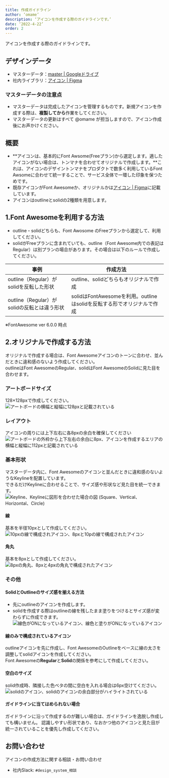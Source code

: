 ```yaml
---
title: 作成ガイドライン
author: ‘omame’
description: ‘アイコンを作成する際のガイドラインです。’
date: ‘2022-4-22’
order: 2
---
```

アイコンを作成する際のガイドラインです。

## デザインデータ
- マスターデータ：[master | Googleドライブ](https://drive.google.com/drive/u/1/folders/1GITBH1tHEYVaEFoXdxxnIz-FC5iS8VSW)
- 社内ライブラリ：[アイコン | Figma](https://www.figma.com/file/wTjPGUsrbI0OqSLIEtwvvG/%E3%82%A2%E3%82%A4%E3%82%B3%E3%83%B3%EF%BC%88Communication%EF%BC%89?node-id=610%3A347)

### マスターデータの注意点
- マスターデータは完成したアイコンを管理するものです。新規アイコンを作成する際は、**複製してから**作業をしてください。
- マスターデータの更新はすべて @omame が担当しますので、アイコン作成後にお声かけください。

## 概要
- **アイコンは、基本的にFont Awsome(Freeプラン)から選定します。適したアイコンがない場合は、トンマナを合わせてオリジナルで作成します。**これは、アイコンのデザイントンマナをプロダクトで数多く利用しているFont Awsomeに合わせて統一することで、サービス全体で一環した印象を保つためです。
- 既存アイコンがFont Awesomeか、オリジナルかは[アイコン | Figma](https://www.figma.com/file/wTjPGUsrbI0OqSLIEtwvvG/%E3%82%A2%E3%82%A4%E3%82%B3%E3%83%B3%EF%BC%88Communication%EF%BC%89?node-id=610%3A347)に記載しています。
- アイコンはoutlineとsolidの2種類を用意します。

## 1.Font Awesomeを利用する方法
- outline・solidどちらも、Font Awosome のFreeプランから選定して、利用してください。
- solidがFreeプランに含まれていても、outline（Font Awesome内での表記はRegular）は別プランの場合があります。その場合は以下のルールで作成してください。

| 事例 | 作成方法 |
| --- | --- |
|outline（Regular）がsolidを反転した形状 | outline、solidどちらもオリジナルで作成 |
|outline（Regular）がsolidの反転とは違う形状 | solidはFontAwesomeを利用。outlineはsolidを反転する形でオリジナルで作成 |

※FontAwesome ver 6.0.0 時点

## 2.オリジナルで作成する方法
オリジナルで作成する場合は、Font Awesomeアイコンのトーンに合わせ、並んだときに違和感のないよう作成してください。  
outlineはFont AwesomeのRegular、solidはFont AwesomeのSolidに見た目を合わせます。

### アートボードサイズ
128×128pxで作成してください。
![アートボードの横幅と縦幅に128pxと記載されている](./images/artboard-size.jpeg)
### レイアウト
アイコンの周りには上下左右に各8pxの余白を確保してください
![アートボードの外枠から上下左右の余白に8px、アイコンを作成するエリアの横幅と縦幅に112pxと記載されている](./images/layout.jpeg)
### 基本形状
マスターデータ内に、Font Awesomeのアイコンと並んだときに違和感のないようなKeylineを配置しています。  
できるだけKeylineに合わせることで、サイズ感や形状など見た目を統一できます。
![Keyline、Keylineに図形を合わせた場合の図 (Square、Vertical、Horizontal、Circle)](./images/shape.jpg)
#### 線
基本を半径10pxとして作成してください。
![10pxの線で構成されアイコン、8pxと10pの線で構成されたアイコン](./images/line.jpeg)
#### 角丸
基本を8pxとして作成してください。
![8pxの角丸、8pxと4pxの角丸で構成されたアイコン](./images/rounded-corners.jpeg)

### その他
#### SolidとOutlineのサイズ感を揃える方法
- 先にoutlineのアイコンを作成します。
- solidを作成する際はoutlineの線を残したまま塗りをつけるとサイズ感が変わらずに作成できます。
![線色がONになっているアイコン、線色と塗りがONになっているアイコン](./images/align-sizes.jpeg)
#### 線のみで構成されているアイコン
outlineアイコンを先に作成し、Font AwesomeのOutlineをベースに線の太さを調整してsolidアイコンを作成してください。  
Font Awesomeの**Regular**と**Solid**の関係を参考にして作成してください。
#### 空白のサイズ
solid作成時、隣接した色ベタの間に空白を入れる場合は6px空けてください。
![solidのアイコン、solidのアイコンの余白部分がハイライトされている](./images/blank.jpeg)
#### ガイドラインに当てはめられない場合
ガイドラインに沿って作成するのが難しい場合は、ガイドラインを逸脱し作成しても構いません。
認識しやすい形状であり、なおかつ他のアイコンと見た目が統一されていることを優先し作成してください。

## お問い合わせ
アイコンの作成方法に関する相談・お問い合わせ
- 社内Slack: `#design_system_相談`  